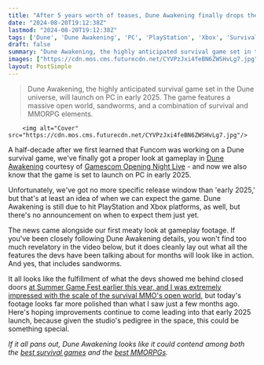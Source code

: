 ```yaml
---
title: "After 5 years worth of teases, Dune Awakening finally drops the veil with proper gameplay footage ahead of the survival MMO's early 2025 launch"
date: "2024-08-20T19:12:38Z"
lastmod: "2024-08-20T19:12:38Z"
tags: ['Dune', 'Dune Awakening', 'PC', 'PlayStation', 'Xbox', 'Survival', 'MMO', 'Gamescom', 'Gamescom Opening Night Live']
draft: false
summary: "Dune Awakening, the highly anticipated survival game set in the Dune universe, will launch on PC in early 2025. The game features a massive open world, sandworms, and a combination of survival and MMORPG elements."
images: ["https://cdn.mos.cms.futurecdn.net/CYVPzJxi4feBN6ZWSHvLg7.jpg"]
layout: PostSimple
---
```

> Dune Awakening, the highly anticipated survival game set in the Dune universe, will launch on PC in early 2025. The game features a massive open world, sandworms, and a combination of survival and MMORPG elements.


        <img alt="Cover" src="https://cdn.mos.cms.futurecdn.net/CYVPzJxi4feBN6ZWSHvLg7.jpg"/>
        
A half-decade after we first learned that Funcom was working on a Dune survival game, we've finally got a proper look at gameplay in [Dune Awakening](https://www.gamesradar.com/dune-awakening-guide/) courtesy of [Gamescom Opening Night Live](https://www.gamesradar.com/games/gamescom-opening-night-live-live-coverage-2024-everything-announced/) - and now we also know that the game is set to launch on PC in early 2025.

Unfortunately, we've got no more specific release window than 'early 2025,' but that's at least an idea of when we can expect the game. Dune Awakening is still due to hit PlayStation and Xbox platforms, as well, but there's no announcement on when to expect them just yet.

The news came alongside our first meaty look at gameplay footage. If you've been closely following Dune Awakening details, you won't find too much revelatory in the video below, but it does cleanly lay out what all the features the devs have been talking about for months will look like in action. And yes, that includes sandworms.

It all looks like the fulfillment of what the devs showed me behind closed doors [at Summer Game Fest earlier this year, and I was extremely impressed with the scale of the survival MMO's open world](https://www.gamesradar.com/games/mmo/dune-awakening-is-a-truly-massive-survival-mmo-and-it-manages-to-make-sandworms-the-terror-they-should-be/), but today's footage looks far more polished than what I saw just a few months ago. Here's hoping improvements continue to come leading into that early 2025 launch, because given the studio's pedigree in the space, this could be something special. 

*If it all pans out, Dune Awakening looks like it could contend among both the *[<em>best survival games</em>](https://www.gamesradar.com/best-survival-games/)* and the *[<em>best MMORPGs</em>](https://www.gamesradar.com/best-mmorpg/)*.*
        